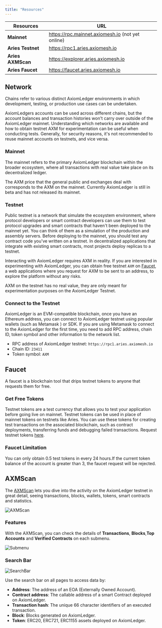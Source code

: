 ```yaml
---
title: "Resources"
---
```


| Resources | URL |
| -------- | ------------------------------------- |
| **Mainnet** | https://rpc.mainnet.axiomesh.io (not yet online)|
| **Aries Testnet** | https://rpc1.aries.axiomesh.io|
| **Aries AXMScan**| https://explorer.aries.axiomesh.io |
| **Aries Faucet**   | https://faucet.aries.axiomesh.io |


## Network
Chains refer to various distinct AxiomLedger environments in which development, testing, or production use cases can be undertaken.

AxiomLedgers accounts can be used across different chains, but the account balances and transaction histories won't carry over outside of the AxiomLedger mainnet. Understanding which networks are available and how to obtain testnet AXM for experimentation can be useful when conducting tests. Generally, for security reasons, it's not recommended to reuse mainnet accounts on testnets, and vice versa.

### Mainnet
The mainnet refers to the primary AxiomLedger blockchain within the broader ecosystem, where all transactions with real value take place on its decentralized ledger.

The AXM price that the general public and exchanges deal with corresponds to the AXM on the mainnet. Currently AxiomLedger is still in beta and has not released its mainnet.

### Testnet
Public testnet is a network that simulate the ecosystem environment, where protocol developers or smart contract developers can use them to test protocol upgrades and smart contracts that haven't been deployed to the mainnet yet. You can think of them as a simulation of the production and assembly servers.
Before deploying to the mainnet, you should test any contract code you've written on a testnet. In decentralized applications that integrate with existing smart contracts, most projects deploy replicas to a testnet.

Interacting with AxiomLedger requires AXM in reality. If you are interested in experimenting with AxiomLedger, you can obtain free testnet `AXM` on [Faucet](https://faucet.aries.axiomesh.io), a web applications where you request for AXM to be sent to an address, to explore the platform without any risks. 

AXM on the testnet has no real value, they are only meant for experimentation purposes on the AxiomLedger Testnet.

### Connect to the Testnet
AxiomLedger is an EVM-compatible blockchain, once you have an Ethereum address, you can connect to AxiomLedger testnet using popular wallets (such as Metamask ) or SDK. 
If you are using Metamask to connect to the AxiomLedger for the first time, you need to add RPC address, chain ID, token symbol and other information to the network list. 
- RPC address of AxiomLedger testnet: `https://rpc1.aries.axiomesh.io`
- Chain ID: `23411`
- Token symbol: `AXM`

## Faucet
A faucet is a blockchain tool that drips testnet tokens to anyone that requests them for free. 

### Get Free Tokens
Testnet tokens are a test currency that allows you to test your application before going live on mainnet. Testnet tokens can be used in place of mainnet tokens on testnets like Aries. You can use these tokens for creating test transactions on the associated blockchain, such as contract deployments, transferring funds and debugging failed transactions. Request testnet tokens [here](https://faucet.aries.axiomesh.io).

### Faucet Limitation
You can only obtain 0.5 test tokens in every 24 hours.If the current token balance of the account is greater than 3, the faucet request will be rejected.



## AXMScan
The [AXMScan](https://explorer.aries.axiomesh.io) lets you dive into the activity on the AxiomLedger testnet in great detail, seeing transactions, blocks, wallets, tokens, smart contracts and statistics. 


![AXMScan](/en/images/getting-started/AXMScan1.png)

### Features
With the AXMScan, you can check the details of **Transactions**, **Blocks**,**Top Accounts** and **Verified Contracts** on each submenu.

![Submenu](/en/images/getting-started/SubMenu1.png)

### Search Bar

![SearchBar](/en/images/getting-started/SearchBar1.png)

Use the search bar on all pages to access data by:
- **Address**: The address of an EOA (Externally Owned Account).
- **Contract address**: The callable address of a smart Contract deployed on AxiomLedger.
- **Transaction hash**: The unique 66 character identifiers of an executed transaction.
- **Block**: Blocks generated on AxiomLedger.
- **Token**: ERC20, ERC721, ERC1155 assets deployed on AxiomLedger.
